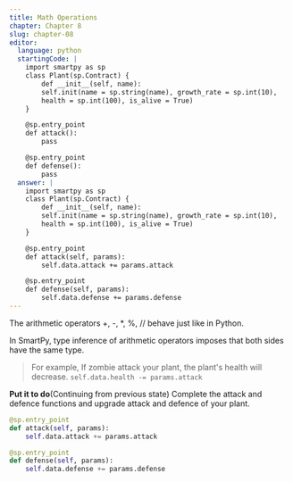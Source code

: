 ```yaml
---
title: Math Operations
chapter: Chapter 8
slug: chapter-08
editor:
  language: python
  startingCode: |
    import smartpy as sp
    class Plant(sp.Contract) {
        def __init__(self, name):
        self.init(name = sp.string(name), growth_rate = sp.int(10),
        health = sp.int(100), is_alive = True)
    }

    @sp.entry_point
    def attack():
        pass

    @sp.entry_point
    def defense():
        pass
  answer: |  
    import smartpy as sp
    class Plant(sp.Contract) {
        def __init__(self, name):
        self.init(name = sp.string(name), growth_rate = sp.int(10),
        health = sp.int(100), is_alive = True)
    }

    @sp.entry_point
    def attack(self, params):
        self.data.attack += params.attack

    @sp.entry_point
    def defense(self, params):
        self.data.defense += params.defense
---
```


The arithmetic operators +, -, *, %, // behave just like in Python.

In SmartPy, type inference of arithmetic operators imposes that both sides have the same type.

> For example, If zombie attack your plant, the plant's health will decrease.
`self.data.health -= params.attack`

**Put it to do**(Continuing from previous state)
Complete the attack and defence functions and upgrade attack and defence of your plant.

```python
@sp.entry_point
def attack(self, params):
    self.data.attack += params.attack

@sp.entry_point
def defense(self, params):
    self.data.defense += params.defense
```